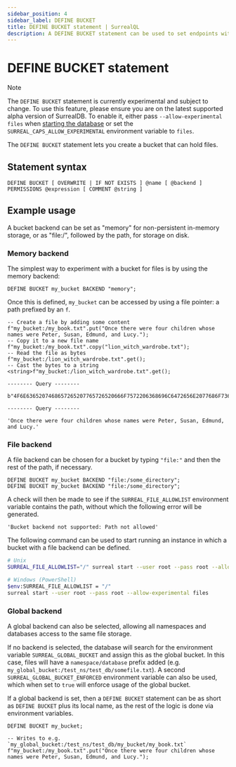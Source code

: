 ```yaml
---
sidebar_position: 4
sidebar_label: DEFINE BUCKET
title: DEFINE BUCKET statement | SurrealQL
description: A DEFINE BUCKET statement can be used to set endpoints with custom middleware and permissions.
---
```



# DEFINE BUCKET statement

<Since v="v3.0.0-alpha.1" />

> [!NOTE]
> The `DEFINE BUCKET` statement is currently experimental and subject to change. To use this feature, please ensure you are on the latest supported alpha version of SurrealDB. To enable it, either pass `--allow-experimental files` when [starting the database](/docs/surrealdb/cli/start) or set the `SURREAL_CAPS_ALLOW_EXPERIMENTAL` environment variable to `files`.

The `DEFINE BUCKET` statement lets you create a bucket that can hold files.

## Statement syntax

```syntax title="SurrealQL Syntax"
DEFINE BUCKET [ OVERWRITE | IF NOT EXISTS ] @name [ @backend ]
PERMISSIONS @expression [ COMMENT @string ]
```

## Example usage

A bucket backend can be set as "memory" for non-persistent in-memory storage, or as "file:/", followed by the path, for storage on disk.

### Memory backend

The simplest way to experiment with a bucket for files is by using the memory backend:

```surql
DEFINE BUCKET my_bucket BACKEND "memory";
```

Once this is defined, `my_bucket` can be accessed by using a file pointer: a path prefixed by an `f`.

```surql
-- Create a file by adding some content
f"my_bucket:/my_book.txt".put("Once there were four children whose names were Peter, Susan, Edmund, and Lucy.");
-- Copy it to a new file name
f"my_bucket:/my_book.txt".copy("lion_witch_wardrobe.txt");
-- Read the file as bytes
f"my_bucket:/lion_witch_wardrobe.txt".get();
-- Cast the bytes to a string
<string>f"my_bucket:/lion_witch_wardrobe.txt".get();
```

```surql title="Output"
-------- Query --------

b"4F6E6365207468657265207765726520666F7572206368696C6472656E2077686F7365206E616D657320776572652050657465722C20537573616E2C2045646D756E642C20616E64204C7563792E"

-------- Query --------

'Once there were four children whose names were Peter, Susan, Edmund, and Lucy.'
```

### File backend

A file backend can be chosen for a bucket by typing `"file:"` and then the rest of the path, if necessary.

```surql
DEFINE BUCKET my_bucket BACKEND "file:/some_directory";
DEFINE BUCKET my_bucket BACKEND "file:/some_directory";
```

A check will then be made to see if the `SURREAL_FILE_ALLOWLIST` environment variable contains the path, without which the following error will be generated.

```surql
'Bucket backend not supported: Path not allowed'
```

The following command can be used to start running an instance in which a bucket with a file backend can be defined.

```bash
# Unix
SURREAL_FILE_ALLOWLIST="/" surreal start --user root --pass root --allow-experimental files

# Windows (PowerShell)
$env:SURREAL_FILE_ALLOWLIST = "/" 
surreal start --user root --pass root --allow-experimental files
```

### Global backend

A global backend can also be selected, allowing all namespaces and databases access to the same file storage.

If no backend is selected, the database will search for the environment variable `SURREAL_GLOBAL_BUCKET` and assign this as the global bucket. In this case, files will have a `namespace/database` prefix added (e.g. `my_global_bucket:/test_ns/test_db/somefile.txt`). A second `SURREAL_GLOBAL_BUCKET_ENFORCED` environment variable can also be used, which when set to `true` will enforce usage of the global bucket.

If a global backend is set, then a `DEFINE BUCKET` statement can be as short as `DEFINE BUCKET` plus its local name, as the rest of the logic is done via environment variables.

```surql
DEFINE BUCKET my_bucket;

-- Writes to e.g. `my_global_bucket:/test_ns/test_db/my_bucket/my_book.txt`
f"my_bucket:/my_book.txt".put("Once there were four children whose names were Peter, Susan, Edmund, and Lucy.");
```